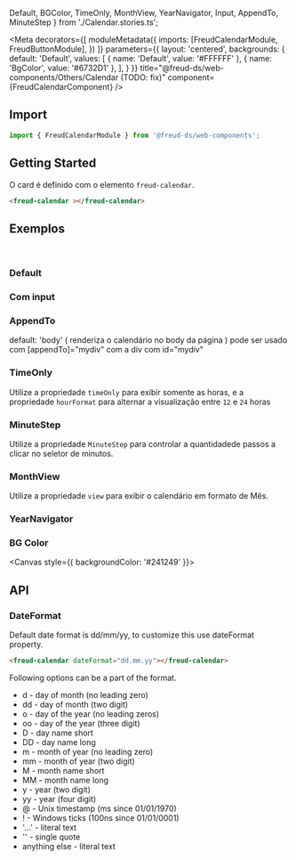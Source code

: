   Default,
  BGColor,
  TimeOnly,
  MonthView,
  YearNavigator,
  Input,
  AppendTo,
  MinuteStep
} from './Calendar.stories.ts';

<Meta
  decorators={[
    moduleMetadata({
      imports: [FreudCalendarModule, FreudButtonModule],
    })
  ]}
  parameters={{
    layout: 'centered',
    backgrounds: {
      default: 'Default',
      values: [
        { name: 'Default', value: '#FFFFFF' },
        { name: 'BgColor', value: '#6732D1' },
      ],
    }
  }}
title="@freud-ds/web-components/Others/Calendar (TODO: fix)" component={FreudCalendarComponent} />

<FreudHeaderComponent
  title="Calendar"
  description="Calendário é um componente de entrada para selecionar uma data."
/>

## <a id="importing"></a>Import

```ts
import { FreudCalendarModule } from '@freud-ds/web-components';
```

## Getting Started
O card é definido com o elemento `freud-calendar`.
```html
<freud-calendar ></freud-calendar>
```

## <a id="exemplos"></a>Exemplos
<br />

### Default
<Canvas>
  <Story story={Default}/>
</Canvas>

### Com input
<Canvas>
  <Story story={Input}/>
</Canvas>

### AppendTo
 default: 'body' ( renderiza o calendário no body da página ) pode ser usado com [appendTo]="mydiv" com a div com id="mydiv" 	
<Canvas>
  <Story story={AppendTo}/>
</Canvas>

### TimeOnly
Utilize a propriedade `timeOnly` para exibir somente as horas, e a propriedade `hourFormat` para alternar a visualização
entre `12` e `24` horas
<Canvas>
  <Story story={TimeOnly}/>
</Canvas>

### MinuteStep
Utilize a propriedade `MinuteStep` para controlar a quantidadede passos a clicar no seletor de minutos.
<Canvas>
  <Story story={MinuteStep}/>
</Canvas>

### MonthView
Utilize a propriedade `view` para exibir o calendário em formato de Mês.
<Canvas>
  <Story story={MonthView}/>
</Canvas>

### YearNavigator
<Canvas>
  <Story story={YearNavigator}/>
</Canvas>

### BG Color
<Canvas style={{ backgroundColor: '#241249' }}>
  <Story story={BGColor}/>
</Canvas>

## <a id="api"></a>API

### DateFormat
Default date format is dd/mm/yy, to customize this use dateFormat property.

```html
<freud-calendar dateFormat="dd.mm.yy"></freud-calendar>
```
Following options can be a part of the format.

- d - day of month (no leading zero)
- dd - day of month (two digit)
- o - day of the year (no leading zeros)
- oo - day of the year (three digit)
- D - day name short
- DD - day name long
- m - month of year (no leading zero)
- mm - month of year (two digit)
- M - month name short
- MM - month name long
- y - year (two digit)
- yy - year (four digit)
- @ - Unix timestamp (ms since 01/01/1970)
- ! - Windows ticks (100ns since 01/01/0001)
- '...' - literal text
- '' - single quote
- anything else - literal text


<ArgsTable of={FreudCalendarComponent} />
